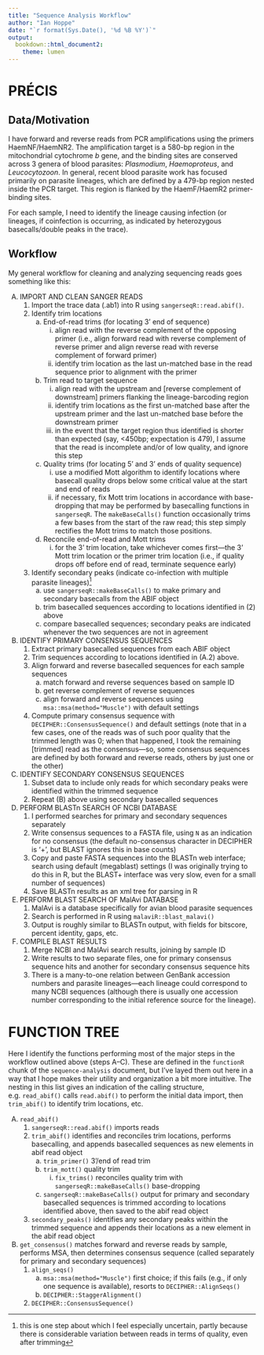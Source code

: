 ---
title: "Sequence Analysis Workflow"
author: "Ian Hoppe"
date: "`r format(Sys.Date(), '%d %B %Y')`"
output:
  bookdown::html_document2:
    theme: lumen
---

# PRÉCIS

## Data/Motivation

I have forward and reverse reads from PCR amplifications using the primers HaemNF/HaemNR2. The amplification target is a 580-bp region in the mitochondrial cytochrome *b* gene, and the binding sites are conserved across 3 genera of blood parasites: *Plasmodium*, *Haemoproteus*, and *Leucocytozoon*. In general, recent blood parasite work has focused primarily on parasite lineages, which are defined by a 479-bp region nested inside the PCR target. This region is flanked by the HaemF/HaemR2 primer-binding sites.

For each sample, I need to identify the lineage causing infection (or lineages, if coinfection is occurring, as indicated by heterozygous basecalls/double peaks in the trace).

## Workflow

My general workflow for cleaning and analyzing sequencing reads goes something like this:

A) IMPORT AND CLEAN SANGER READS
    1. Import the trace data (.ab1) into R using `sangerseqR::read.abif()`.
    2. Identify trim locations
       (a) End-of-read trims (for locating 3' end of sequence)
            i) align read with the reverse complement of the opposing primer (i.e., align forward read with reverse complement of reverse primer and align reverse read with reverse complement of forward primer)
           ii) identify trim location as the last un-matched base in the read sequence prior to alignment with the primer
       (b) Trim read to target sequence
            i) align read with the upstream and [reverse complement of downstream] primers flanking the lineage-barcoding region
            ii) identify trim locations as the first un-matched base after the upstream primer and the last un-matched base before the downstream primer
            iii) in the event that the target region thus identified is shorter than expected (say, <450bp; expectation is 479), I assume that the read is incomplete and/or of low quality, and ignore this step
       (c) Quality trims (for locating 5' and 3' ends of quality sequence)
            i) use a modified Mott algorithm to identify locations where basecall quality drops below some critical value at the start and end of reads
            ii) if necessary, fix Mott trim locations in accordance with base-dropping that may be performed by basecalling functions in `sangerseqR`. The `makeBaseCalls()` function occasionally trims a few bases from the start of the raw read; this step simply rectifies the Mott trims to match those positions.
       (d) Reconcile end-of-read and Mott trims
            i) for the 3' trim location, take whichever comes first---the 3' Mott trim location or the primer trim location (i.e., if quality drops off before end of read, terminate sequence early)
    3. Identify secondary peaks (indicate co-infection with multiple parasite lineages)^[this is one step about which I feel especially uncertain, partly because there is considerable variation between reads in terms of quality, even after trimming]
       (a) use `sangerseqR::makeBaseCalls()` to make primary and secondary basecalls from the ABIF object
       (b) trim basecalled sequences according to locations identified in (2) above
       (c) compare basecalled sequences; secondary peaks are indicated whenever the two sequences are not in agreement

B) IDENTIFY PRIMARY CONSENSUS SEQUENCES
    1. Extract primary basecalled sequences from each ABIF object
    2. Trim sequences according to locations identified in (A.2) above.
    3. Align forward and reverse basecalled sequences for each sample sequences
       (a) match forward and reverse sequences based on sample ID
       (b) get reverse complement of reverse sequences
       (c) align forward and reverse sequences using `msa::msa(method="Muscle")` with default settings
    4. Compute primary consensus sequence with `DECIPHER::ConsensusSequence()` and default settings (note that in a few cases, one of the reads was of such poor quality that the trimmed length was 0; when that happened, I took the remaining [trimmed] read as the consensus—so, some consensus sequences are defined by both forward and reverse reads, others by just one or the other)

C) IDENTIFY SECONDARY CONSENSUS SEQUENCES
    1. Subset data to include only reads for which secondary peaks were identified within the trimmed sequence
    2. Repeat (B) above using secondary basecalled sequences

D) PERFORM BLASTn SEARCH OF NCBI DATABASE
    1. I performed searches for primary and secondary sequences separately
    2. Write consensus sequences to a FASTA file, using `N` as an indication for no consensus (the default no-consensus character in DECIPHER is '+', but BLAST ignores this in base counts)
    3. Copy and paste FASTA sequences into the BLASTn web interface; search using default (megablast) settings (I was originally trying to do this in R, but the BLAST+ interface was very slow, even for a small number of sequences)
    4. Save BLASTn results as an xml tree for parsing in R

E) PERFORM BLAST SEARCH OF MalAvi DATABASE
    1. MalAvi is a database specifically for avian blood parasite sequences
    2. Search is performed in R using `malaviR::blast_malavi()`
    3. Output is roughly similar to BLASTn output, with fields for bitscore, percent identity, gaps, etc.

F) COMPILE BLAST RESULTS
    1. Merge NCBI and MalAvi search results, joining by sample ID
    2. Write results to two separate files, one for primary consensus sequence hits and another for secondary consensus sequence hits
    3. There is a many-to-one relation between GenBank accession numbers and parasite lineages—each lineage could correspond to many NCBI sequences (although there is usually one accession number corresponding to the initial reference source for the lineage).

# FUNCTION TREE

Here I identify the functions performing most of the major steps in the workflow outlined above (steps A–C). These are defined in the `functionR` chunk of the `sequence-analysis` document, but I've layed them out here in a way that I hope makes their utility and organization a bit more intuitive. The nesting in this list gives an indication of the calling structure, e.g. `read_abif()` calls `read.abif()` to perform the initial data import, then `trim_abif()` to identify trim locations, etc.

  A) `read_abif()`
      1. `sangerseqR::read.abif()` imports reads
      2. `trim_abif()` identifies and reconciles trim locations, performs basecalling, and appends basecalled sequences as new elements in abif read object
          (a) `trim_primer()` 3'/end of read trim
          (b) `trim_mott()` quality trim
               i) `fix_trims()` reconciles quality trim with `sangerseqR::makeBaseCalls()` base-dropping
          (c) `sangerseqR::makeBaseCalls()` output for primary and secondary basecalled sequences is trimmed according to locations identified above, then saved to the abif read object
      3. `secondary_peaks()` identifies any secondary peaks within the trimmed sequence and appends their locations as a new element in the abif read object
  B) `get_consensus()` matches forward and reverse reads by sample, performs MSA, then determines consensus sequence (called separately for primary and secondary sequences)
      1. `align_seqs()`
          (a) `msa::msa(method="Muscle")` first choice; if this fails (e.g., if only one sequence is available), resorts to `DECIPHER::AlignSeqs()`
          (b) `DECIPHER::StaggerAlignment()`
      2. `DECIPHER::ConsensusSequence()`
